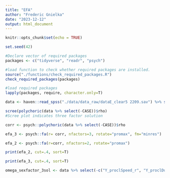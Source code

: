 ```yaml
---
title: "EFA"
author: "Frederic Gnielka"
date: "2023-12-12"
output: html_document
---
```


```r
knitr::opts_chunk$set(echo = TRUE)
```

```r
set.seed(42)

#Declare vector of required packages
packages <- c("tidyverse", "readr", "psych")

#load function to check whether required packages are installed.
source("./functions/check_required_packages.R")
check_required_packages(packages)

#load required packages
lapply(packages, require, character.only=T)
```

```r

data <- haven::read_spss("./data/data_raw/dataE_clear5 2209.sav") %>% select(CASE, starts_with("Y")) %>% select(CASE, ends_with("r"))


```

```r

scree(polychoric(data %>% select(-CASE))$rho)
#Scree plot indicates three factor solution

corr <- psych::polychoric(data %>% select(-CASE))$rho

efa_3 <- psych::fa(r= corr, nfactors=3, rotate="promax", fm="minres")

efa_2 <- psych::fa(r=corr, nfactors=2, rotate="promax")


```

```r
print(efa_2, cut=.4, sort=T)
```

```r
print(efa_3, cut=.4, sort=T)
```
```r

omega_sexfactor_3sol <- data %>% select(-c("Y_proclSpeed_r", "Y_proclDui_r", "Y_proclRob_r", "Y_proclKill_r", "Y_proclProstitute_r", "CASE")) %>% ci.reliability(B=10000, interval.type = "bsi")

```

